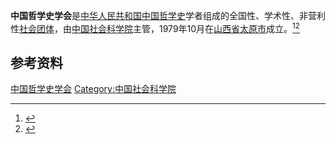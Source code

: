 '''中国哲学史学会'''是[[中华人民共和国|中华人民共和国]][[中国哲学史|中国哲学史]]学者组成的全国性、学术性、非营利性[[社会团体|社会团体]]，由[[中国社会科学院|中国社会科学院]]主管，1979年10月在[[山西省|山西省]][[太原市|太原市]]成立。<ref>{{Cite book|title=哲学大辞典 • 下|author=冯契主编; 尹大贻, 朱立元, 朱贻庭等副主编|publisher=上海辞书出版社|year=2007|isbn=|location=上海|pages=}}</ref><ref>{{Cite book|title=朱熹大辞典|author=张立文主编|publisher=上海辞书出版社|year=2013|isbn=|location=上海|pages=}}</ref>

== 参考资料 ==
{{reflist}}

[[Category:中国哲学史学会|]]
[[Category:中国社会科学院|Category:中国社会科学院]]
